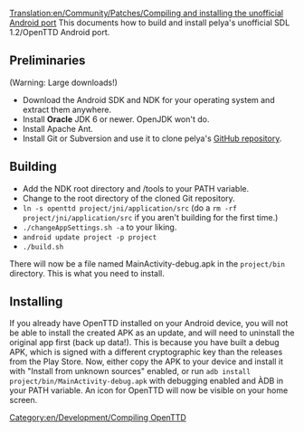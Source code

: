 [[Translation:en/Community/Patches/Compiling and installing the unofficial Android port]]
[[Category:en/Development/Compiling OpenTTD]]
{{en/Todo|Very sparse}}
This documents how to build and install pelya's unofficial SDL 1.2/OpenTTD Android port.

== Preliminaries ==
(Warning: Large downloads!)

* Download the Android SDK and NDK for your operating system and extract them anywhere.
* Install '''Oracle''' JDK 6 or newer. OpenJDK won't do.
* Install Apache Ant.
* Install Git or Subversion and use it to clone pelya's [https://github.com/pelya/commandergenius GitHub repository].

== Building ==
* Add the NDK root directory and <SDK root directory>/tools to your PATH variable. 
* Change to the root directory of the cloned Git repository. 
* <code>ln -s openttd project/jni/application/src</code> (do a <code>rm -rf project/jni/application/src</code> if you aren't building for the first time.)
* <code>./changeAppSettings.sh -a</code> to your liking.
* <code>android update project -p project</code>
* <code>./build.sh</code>

There will now be a file named MainActivity-debug.apk in the <code>project/bin</code> directory. This is what you need to install.

== Installing ==
If you already have OpenTTD installed on your Android device, you will not be able to install the created APK as an update, and will need to uninstall the original app first (back up data!). This is because you have built a debug APK, which is signed with a different cryptographic key than the releases from the Play Store.
Now, either copy the APK to your device and install it with "Install from unknown sources" enabled, or run <code>adb install project/bin/MainActivity-debug.apk</code> with debugging enabled and ÀDB in your PATH variable.
An icon for OpenTTD will now be visible on your home screen.